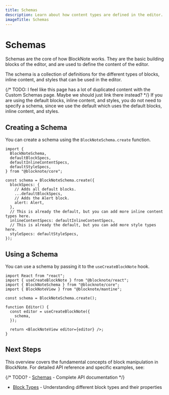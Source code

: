 ```yaml
---
title: Schemas
description: Learn about how content types are defined in the editor.
imageTitle: Schemas
---
```


# Schemas

Schemas are the core of how BlockNote works. They are the basic building blocks of the editor, and are used to define the content of the editor.

The schema is a collection of definitions for the different types of blocks, inline content, and styles that can be used in the editor.

{/* TODO: I feel like this page has a lot of duplicated content with the Custom Schemas page. Maybe we should just link there instead? */}
<Callout type="info">
  If you are using the default blocks, inline content, and styles, you do not
  need to specify a schema, since we use the default which uses the default
  blocks, inline content, and styles.
</Callout>

## Creating a Schema

You can create a schema using the `BlockNoteSchema.create` function.

```tsx
import {
  BlockNoteSchema,
  defaultBlockSpecs,
  defaultInlineContentSpecs,
  defaultStyleSpecs,
} from "@blocknote/core";

const schema = BlockNoteSchema.create({
  blockSpecs: {
    // Adds all default blocks.
    ...defaultBlockSpecs,
    // Adds the Alert block.
    alert: Alert,
  },
  // This is already the default, but you can add more inline content types here.
  inlineContentSpecs: defaultInlineContentSpecs,
  // This is already the default, but you can add more style types here.
  styleSpecs: defaultStyleSpecs,
});
```

## Using a Schema

You can use a schema by passing it to the `useCreateBlockNote` hook.

```tsx
import React from "react";
import { useCreateBlockNote } from "@blocknote/react";
import { BlockNoteSchema } from "@blocknote/core";
import { BlockNoteView } from "@blocknote/mantine";

const schema = BlockNoteSchema.create();

function Editor() {
  const editor = useCreateBlockNote({
    schema,
  });

  return <BlockNoteView editor={editor} />;
}
```

## Next Steps

This overview covers the fundamental concepts of block manipulation in BlockNote. For detailed API reference and specific examples, see:

{/* TODO? - [Schemas](/docs/foundations/schemas) - Complete API documentation */}

- [Block Types](/docs/features/blocks) - Understanding different block types and their properties
